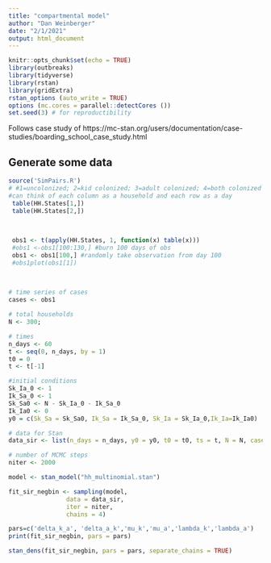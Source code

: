```yaml
---
title: "compartmental model"
author: "Dan Weinberger"
date: "2/1/2021"
output: html_document
---
```


```r
knitr::opts_chunk$set(echo = TRUE)
library(outbreaks)
library(tidyverse)
library(rstan)
library(gridExtra)
rstan_options (auto_write = TRUE)
options (mc.cores = parallel::detectCores ())
set.seed(3) # for reproductibility
```
 
 Follows case study of https://mc-stan.org/users/documentation/case-studies/boarding_school_case_study.html


## Generate some data
```r
source('SimPairs.R')
# #1=uncolonized; 2=kid colonized; 3=adult colonized; 4=both colonized
#can think of each column as a household and each row as a day
 table(HH.States[1,])
 table(HH.States[2,])

 
 
 obs1 <- t(apply(HH.States, 1, function(x) table(x)))
 #obs1 <-obs1[100:130,] #burn 100 days of obs
 obs1 <- obs1[100,] #randomly take observation from day 100
 #obs1plot(obs1[1]) 
 
 
```


```r
# time series of cases
cases <- obs1

# total households
N <- 300;

# times
n_days <- 60
t <- seq(0, n_days, by = 1)
t0 = 0 
t <- t[-1]

#initial conditions
Sk_Ia_0 <- 1
Ik_Sa_0 <- 1
Sk_Sa0 <- N - Sk_Ia_0 - Ik_Sa_0
Ik_Ia0 <- 0
y0 = c(Sk_Sa = Sk_Sa0, Ik_Sa = Ik_Sa_0, Sk_Ia = Sk_Ia_0,Ik_Ia=Ik_Ia0)

# data for Stan
data_sir <- list(n_days = n_days, y0 = y0, t0 = t0, ts = t, N = N, cases = cases)

# number of MCMC steps
niter <- 2000

```

```r
model <- stan_model("hh_multinomial.stan")

```

```r
fit_sir_negbin <- sampling(model,
                data = data_sir,
                iter = niter,
                chains = 4)

```

```r
pars=c('delta_k_a', 'delta_a_k','mu_k','mu_a','lambda_k','lambda_a')
print(fit_sir_negbin, pars = pars)

```

```r
stan_dens(fit_sir_negbin, pars = pars, separate_chains = TRUE)

```


 
 